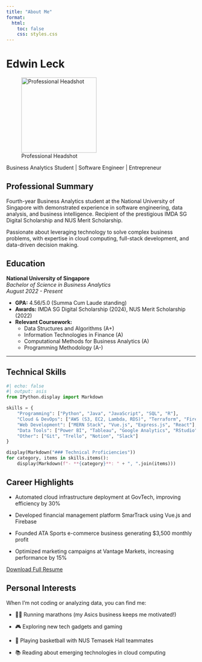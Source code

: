 ```yaml
---
title: "About Me"
format: 
  html:
    toc: false
    css: styles.css
---
```


# Edwin Leck

![Professional Headshot](images/edwin_headshot.jpeg){.rounded .shadow width=200px}

Business Analytics Student | Software Engineer | Entrepreneur

## Professional Summary

Fourth-year Business Analytics student at the National University of Singapore with demonstrated experience in software engineering, data analysis, and business intelligence. Recipient of the prestigious IMDA SG Digital Scholarship and NUS Merit Scholarship.

Passionate about leveraging technology to solve complex business problems, with expertise in cloud computing, full-stack development, and data-driven decision making.

## Education

**National University of Singapore**  
*Bachelor of Science in Business Analytics*  
*August 2022 - Present*

- **GPA:** 4.56/5.0 (Summa Cum Laude standing)
- **Awards:** IMDA SG Digital Scholarship (2024), NUS Merit Scholarship (2022)
- **Relevant Coursework:**
  - Data Structures and Algorithms (A+)
  - Information Technologies in Finance (A)
  - Computational Methods for Business Analytics (A)
  - Programming Methodology (A-)

---

## Technical Skills

```python
#| echo: false
#| output: asis
from IPython.display import Markdown

skills = {
    "Programming": ["Python", "Java", "JavaScript", "SQL", "R"],
    "Cloud & DevOps": ["AWS (S3, EC2, Lambda, RDS)", "Terraform", "Firebase"],
    "Web Development": ["MERN Stack", "Vue.js", "Express.js", "React"],
    "Data Tools": ["Power BI", "Tableau", "Google Analytics", "RStudio"],
    "Other": ["Git", "Trello", "Notion", "Slack"]
}

display(Markdown("### Technical Proficiencies"))
for category, items in skills.items():
    display(Markdown(f"- **{category}**: " + ", ".join(items)))
```

## Career Highlights
- Automated cloud infrastructure deployment at GovTech, improving efficiency by 30%

- Developed financial management platform SmarTrack using Vue.js and Firebase

- Founded ATA Sports e-commerce business generating $3,500 monthly profit

- Optimized marketing campaigns at Vantage Markets, increasing performance by 15%

[Download Full Resume](images/Edwin_Leck_Resume.pdf){.btn .btn-primary .mt-3}

## Personal Interests
When I'm not coding or analyzing data, you can find me:

- 🏃‍♂️ Running marathons (my Asics business keeps me motivated!)

- 🎮 Exploring new tech gadgets and gaming

- 🏀 Playing basketball with NUS Temasek Hall teammates

- 📚 Reading about emerging technologies in cloud computing